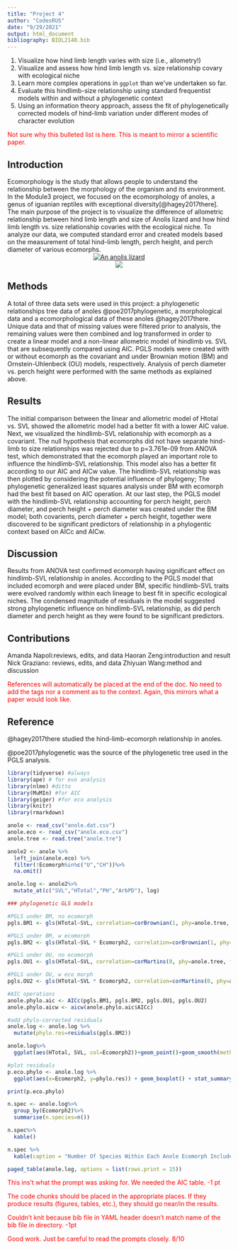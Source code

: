 ```yaml
---
title: "Project 4"
author: "CodesRUS"
date: "9/29/2021"
output: html_document
bibliography: BIOL2140.bib
---
```


<!-- for comments -->
<style>
div.comment pre { background-color:#ffbbbb; }
div.comment pre.r { background-color:#ffbbbb; }
div.comment {color: red;}
</style>

1. Visualize how hind limb length varies with size (i.e., allometry!)
2. Visualize and assess how hind limb length vs. size relationship covary with ecological niche
3. Learn more complex operations in `ggplot` than we've undertaken so far.
4. Evaluate this hindlimb-size relationship using standard frequentist models within and without a phylogenetic context
5. Using an information theory approach, assess the fit of phylogenetically corrected models of hind-limb variation under different modes of character evolution


<div class="comment">
Not sure why this bulleted list is here. This is meant to mirror a scientific paper.
</div>

## Introduction

Ecomorphology is the study that allows people to understand the relationship between the morphology of the organism and its environment. In the Module3 project, we focused on the ecomorphology of anoles, a genus of iguanian reptiles with exceptional diversity[@hagey2017there]. The main purpose of the project is to visualize the difference of allometric relationship between hind limb length and size of Anolis lizard and how hind limb length vs. size relationship covaries with the ecological niche. To analyze our data, we computed standard error and created models based on the measurement of total hind-limb length, perch height, and perch diameter of various ecomorphs.
<center>
[![An anolis lizard](https://upload.wikimedia.org/wikipedia/commons/thumb/4/4b/Green_anole.jpg/320px-Green_anole.jpg)](https://upload.wikimedia.org/wikipedia/common/thumb/4/4b/Green_anole.jpg/320px-Green_anole.jpg)
</center>

<center>
![](svl_small.png)
</center>

## Methods

A total of three data sets were used in this project: a phylogenetic relationships tree data of anoles @poe2017phylogenetic, a morphological data and a ecomorphological data of these anoles @hagey2017there. Unique data and that of missing values were filtered prior to analysis, the remaining values were then combined and log transformed in order to create a linear model and a non-linear allometric model of hindlimb vs. SVL that are subsequently compared using AIC. PGLS models were created with or without ecomorph as the covariant and under Brownian motion (BM) and Ornstein-Uhlenbeck (OU) models, respectively. Analysis of perch diameter vs. perch height were performed with the same methods as explained above.

## Results

The initial comparison between the linear and allometric model of Htotal vs. SVL showed the allometric model had a better fit with a lower AIC value. Next, we visualized the hindlimb-SVL relationship with ecomorph as a covariant. The null hypothesis that ecomorphs did not have separate hind-limb to size relationships was rejected due to p=3.761e-09 from ANOVA test, which demonstrated that the ecomorph played an important role to influence the hindlimb-SVL relationship. This model also has a better fit according to our AIC and AICw value. The hindlimb-SVL relationship was then plotted by considering the potential influence of phylogeny; The phylogenetic generalized least squares analysis under BM with ecomorph had the best fit based on AIC operation. At our last step, the PGLS model with the hindlimb-SVL relationship accounting for perch height, perch diameter, and perch height + perch diameter was created under the BM model; both covarients, perch diameter + perch height, together were discovered to be significant predictors of relationship in a phylogentic context based on AICc and AICw.

## Discussion

Results from ANOVA test confirmed ecomorph having significant effect on hindlimb-SVL relationship in anoles. According to the PGLS model that included ecomorph and were placed under BM, specific hindlimb-SVL traits were evolved randomly within each lineage to best fit in specific ecological niches. The condensed magnitude of residuals in the model suggested strong phylogenetic influence on hindlimb-SVL relationship, as did perch diameter and perch height as they were found to be significant predictors. 

## Contributions

Amanda Napoli:reviews, edits, and data 
Haoran Zeng:introduction and result
Nick Graziano: reviews, edits, and data 
Zhiyuan Wang:method and discussion


<div class="comment">
References will automatically be placed at the end of the doc. No need to add the tags nor a comment as to the context. Again, this mirrors what a paper would look like. 
</div>

## Reference

@hagey2017there studied the hind-limb-ecomorph relationship in anoles.

@poe2017phylogenetic was the source of the phylogenetic tree used in the PGLS analysis.  


```r
library(tidyverse) #always
library(ape) # for evo analysis
library(nlme) #ditto
library(MuMIn) #for AIC
library(geiger) #for eco analysis
library(knitr)
library(rmarkdown)
```

```r
anole <- read_csv("anole.dat.csv")
anole.eco <- read_csv("anole.eco.csv")
anole.tree <- read.tree("anole.tre")
```

```r
anole2 <- anole %>%
  left_join(anole.eco) %>%
  filter(!Ecomorph%in%c("U","CH"))%>%
  na.omit()

anole.log <- anole2%>%
  mutate_at(c("SVL","HTotal","PH","ArbPD"), log)
```

```r
### phylogenetic GLS models

#PGLS under BM, no ecomorph
pgls.BM1 <- gls(HTotal~SVL, correlation=corBrownian(1, phy=anole.tree, form=~Species), data=anole.log, method="ML")

#PGLS under BM, w ecomorph
pgls.BM2 <- gls(HTotal~SVL * Ecomorph2, correlation=corBrownian(1, phy=anole.tree, form=~Species), data=anole.log, method="ML")

#PGLS under OU, no ecomorph
pgls.OU1 <- gls(HTotal~SVL, correlation=corMartins(0, phy=anole.tree, form=~Species), data=anole.log, method="ML")

#PGLS under OU, w eco morph
pgls.OU2 <- gls(HTotal~SVL * Ecomorph2, correlation=corMartins(0, phy=anole.tree, form=~Species), data=anole.log, method="ML")
```


<!-- CPK. Couldn't run this chunk bc of missing quote after "AIC. -->


```r
#AIC operations
anole.phylo.aic <- AICc(pgls.BM1, pgls.BM2, pgls.OU1, pgls.OU2)
anole.phylo.aicw <- aicw(anole.phylo.aic$AICc)
```

```r
#add phylo-corrected residuals
anole.log <- anole.log %>%
  mutate(phylo.res=residuals(pgls.BM2))
```

```r
anole.log%>%
  ggplot(aes(HTotal, SVL, col=Ecomorph2))+geom_point()+geom_smooth(method="lm")
```


```r
#plot residuals
p.eco.phylo <- anole.log %>%
  ggplot(aes(x=Ecomorph2, y=phylo.res)) + geom_boxplot() + stat_summary(fun=mean, geom="point", size=3)

print(p.eco.phylo)
```

```r
n.spec <- anole.log%>%
  group_by(Ecomorph2)%>%
  summarise(n.species=n())

n.spec%>%
  kable()

n.spec %>%
  kable(caption = "Number Of Species Within Each Anole Ecomorph Included In This Study")

paged_table(anole.log, options = list(rows.print = 15))
```


<div class="comment">
This ins't what the prompt was asking for. We needed the AIC table. -1 pt

The code chunks should be placed in the appropriate places. If they produce results (figures, tables, etc.), they should go near/in the results.

Couldn't knit because bib file in YAML header doesn't match name of the bib file in directory. -1pt

Good work. Just be careful to read the prompts closely. 8/10
</div>
